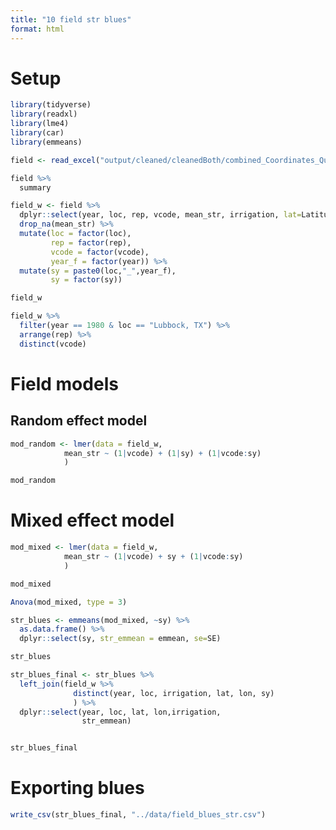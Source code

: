 ```yaml
---
title: "10 field str blues"
format: html
---
```


# Setup  
```r
library(tidyverse)
library(readxl)
library(lme4)
library(car)
library(emmeans)
```


```r
field <- read_excel("output/cleaned/cleanedBoth/combined_Coordinates_Quality.xlsx")

field %>%
  summary
```

```r
field_w <- field %>%
  dplyr::select(year, loc, rep, vcode, mean_str, irrigation, lat=Latitude, lon=Longitude) %>%
  drop_na(mean_str) %>%
  mutate(loc = factor(loc),
         rep = factor(rep),
         vcode = factor(vcode),
         year_f = factor(year)) %>%
  mutate(sy = paste0(loc,"_",year_f),
         sy = factor(sy))

field_w
```


```r
field_w %>%
  filter(year == 1980 & loc == "Lubbock, TX") %>%
  arrange(rep) %>%
  distinct(vcode)
```

# Field models  
## Random effect model
```r
mod_random <- lmer(data = field_w,
            mean_str ~ (1|vcode) + (1|sy) + (1|vcode:sy)
            )

mod_random
```


# Mixed effect model  
```r
mod_mixed <- lmer(data = field_w,
            mean_str ~ (1|vcode) + sy + (1|vcode:sy)
            )

mod_mixed
```

```r
Anova(mod_mixed, type = 3)
```

```r
str_blues <- emmeans(mod_mixed, ~sy) %>%
  as.data.frame() %>%
  dplyr::select(sy, str_emmean = emmean, se=SE)

str_blues 
```

```r
str_blues_final <- str_blues %>%
  left_join(field_w %>%
              distinct(year, loc, irrigation, lat, lon, sy)
              ) %>%
  dplyr::select(year, loc, lat, lon,irrigation,
                str_emmean)


str_blues_final
```

# Exporting blues
```r
write_csv(str_blues_final, "../data/field_blues_str.csv")
```

